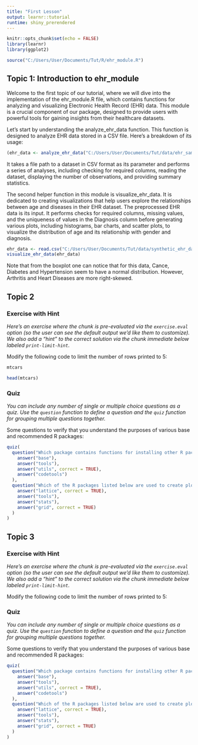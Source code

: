 ```yaml
---
title: "First Lesson"
output: learnr::tutorial
runtime: shiny_prerendered
---
```


```r
knitr::opts_chunk$set(echo = FALSE)
library(learnr)
library(ggplot2)
```

```r
source("C:/Users/User/Documents/Tut/R/ehr_module.R")
```

## Topic 1: Introduction to ehr_module

Welcome to the first topic of our tutorial, where we will dive into the implementation of the ehr_module.R file, which contains functions for analyzing and visualizing Electronic Health Record (EHR) data. This module is a crucial component of our package, designed to provide users with powerful tools for gaining insights from their healthcare datasets.

Let's start by understanding the analyze_ehr_data function. This function is designed to analyze EHR data stored in a CSV file. Here's a breakdown of its usage:

```r
(ehr_data <- analyze_ehr_data("C:/Users/User/Documents/Tut/data/ehr_sample_data.csv"))
```


It takes a file path to a dataset in CSV format as its parameter and performs a series of analyses, including checking for required columns, reading the dataset, displaying the number of observations, and providing summary statistics.


The second helper function in this module is visualize_ehr_data. It is dedicated to creating visualizations that help users explore the relationships between age and diseases in their EHR dataset. The preprocessed EHR data is its input.
It performs checks for required columns, missing values, and the uniqueness of values in the Diagnosis column before generating various plots, including histograms, bar charts, and scatter plots, to visualize the distribution of age and its relationship with gender and diagnosis.

```r
ehr_data <- read.csv("C:/Users/User/Documents/Tut/data/synthetic_ehr_data.csv")
visualize_ehr_data(ehr_data)
```

Note that from the boxplot one can notice that for this data, Cance, Diabetes and Hypertension seem to have a normal distribution. However, Arthritis and Heart Diseases are more right-skewed.

## Topic 2

### Exercise with Hint

*Here's an exercise where the chunk is pre-evaluated via the `exercise.eval` option (so the user can see the default output we'd like them to customize). We also add a "hint" to the correct solution via the chunk immediate below labeled `print-limit-hint`.*

Modify the following code to limit the number of rows printed to 5:

```r
mtcars
```

```r
head(mtcars)
```

### Quiz

*You can include any number of single or multiple choice questions as a quiz. Use the `question` function to define a question and the `quiz` function for grouping multiple questions together.*

Some questions to verify that you understand the purposes of various base and recommended R packages:

```r
quiz(
  question("Which package contains functions for installing other R packages?",
    answer("base"),
    answer("tools"),
    answer("utils", correct = TRUE),
    answer("codetools")
  ),
  question("Which of the R packages listed below are used to create plots?",
    answer("lattice", correct = TRUE),
    answer("tools"),
    answer("stats"),
    answer("grid", correct = TRUE)
  )
)
```

## Topic 3

### Exercise with Hint

*Here's an exercise where the chunk is pre-evaluated via the `exercise.eval` option (so the user can see the default output we'd like them to customize). We also add a "hint" to the correct solution via the chunk immediate below labeled `print-limit-hint`.*

Modify the following code to limit the number of rows printed to 5:

### Quiz

*You can include any number of single or multiple choice questions as a quiz. Use the `question` function to define a question and the `quiz` function for grouping multiple questions together.*

Some questions to verify that you understand the purposes of various base and recommended R packages:

```r
quiz(
  question("Which package contains functions for installing other R packages?",
    answer("base"),
    answer("tools"),
    answer("utils", correct = TRUE),
    answer("codetools")
  ),
  question("Which of the R packages listed below are used to create plots?",
    answer("lattice", correct = TRUE),
    answer("tools"),
    answer("stats"),
    answer("grid", correct = TRUE)
  )
)
```
